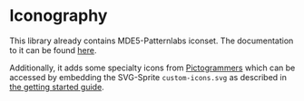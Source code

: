 
<Meta title="Iconography" />

# Iconography

This library already contains MDE5-Patternlabs iconset. The documentation to it can be found [here](https://patternlab.muenchen.space/?p=viewall-guidelines-icons).

Additionally, it adds some specialty icons from [Pictogrammers](https://pictogrammers.com/library/mdi) which can be accessed by embedding the SVG-Sprite `custom-icons.svg` as described in [the getting started guide](/docs/getting-started--docs#setup).

<IconGallery>
  <IconItem name="pencil">
    <svg fill="currentColor">
      <use href="#icon-pencil" />
    </svg>
  </IconItem>
  <IconItem name="dots-vertical">
    <svg fill="currentColor">
      <use href="#icon-dots-vertical" />
    </svg>
  </IconItem>
  <IconItem name="circle-off-outline">
    <svg fill="currentColor">
      <use href="#icon-circle-off-outline" />
    </svg>
  </IconItem>
  <IconItem name="account">
    <svg fill="currentColor">
      <use href="#icon-account" />
    </svg>
  </IconItem>
  <IconItem name="copy">
    <svg fill="currentColor">
      <use href="#icon-copy" />
    </svg>
  </IconItem>
  <IconItem name="printer">
    <svg fill="currentColor">
      <use href="#icon-printer" />
    </svg>
  </IconItem>
  <IconItem name="paperclip-straight">
    <svg fill="currentColor">
      <use href="#icon-paperclip-straight" />
    </svg>
  </IconItem>
  <IconItem name="user-fill">
    <svg fill="currentColor">
      <use href="#icon-user-fill" />
    </svg>
  </IconItem>
  <IconItem name="checklist">
    <svg fill="currentColor">
      <use href="#icon-checklist" />
    </svg>
  </IconItem>
  <IconItem name="order-bool-ascending">
    <svg fill="currentColor">
      <use href="#icon-order-bool-ascending" />
    </svg>
  </IconItem>
</IconGallery>

